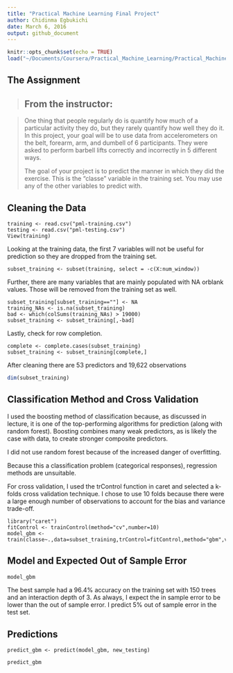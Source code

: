 ```yaml
---
title: "Practical Machine Learning Final Project"
author: Chidinma Egbukichi
date: March 6, 2016
output: github_document
---
```

 
```r
knitr::opts_chunk$set(echo = TRUE)
load("~/Documents/Coursera/Practical_Machine_Learning/Practical_Machine_Learning/fin_proj.RData")
```
## The Assignment
 
> ## From the instructor:
 
> One thing that people regularly do is quantify how much
> of a particular activity they do, but they rarely
> quantify how well they do it. In this project, your goal
> will be to use data from accelerometers on the belt,
> forearm, arm, and dumbell of 6 participants. They were
> asked to perform barbell lifts correctly and incorrectly
> in 5 different ways.
> 
> The goal of your project is to predict the manner in
> which they did the exercise. This is the "classe"
> variable in the training set. You may use any of the
> other variables to predict with.
 
## Cleaning the Data
 
```
training <- read.csv("pml-training.csv")
testing <- read.csv("pml-testing.csv")
View(training)
```
 
Looking at the training data, the first 7 variables will
not be useful for prediction so they are dropped from the
training set.
```
subset_training <- subset(training, select = -c(X:num_window))
```
 
Further, there are many variables that are mainly populated with NA
orblank values. Those will be removed from the training set as well.
```
subset_training[subset_training==""] <- NA
training_NAs <- is.na(subset_training)
bad <- which(colSums(training_NAs) > 19000)
subset_training <- subset_training[,-bad]
```
 
Lastly, check for row completion.
```
complete <- complete.cases(subset_training)
subset_training <- subset_training[complete,]
```
 
After cleaning there are 53 predictors and 19,622 observations
```r
dim(subset_training)
```
 
## Classification Method and Cross Validation
 
I used the boosting method of classification because, as discussed in lecture, it is one of the top-performing algorithms for prediction (along with random forest). Boosting combines many weak predictors, as is likely the case with data, to create stronger composite predictors.
 
I did not use random forest because of the increased danger of overfitting.
 
Because this a classification problem (categorical responses), regression methods are unsuitable.
 
For cross validation, I used the trControl function in caret and selected a k-folds cross validation technique. I chose to use 10 folds because there were a large enough number of observations to account for the bias and variance trade-off.
 
```
library("caret")
fitControl <- trainControl(method="cv",number=10)
model_gbm <- train(classe~.,data=subset_training,trControl=fitControl,method="gbm",verbose=FALSE)
```
 
## Model and Expected Out of Sample Error
```r
model_gbm
```

The best sample had a 96.4% accuracy on the training set with 150 trees and an interaction 
depth of 3. As always, I expect the in sample error to be lower than the out of sample error. 
I predict 5% out of sample error in the test set.
 
## Predictions
```
predict_gbm <- predict(model_gbm, new_testing)
```
```r
predict_gbm
```

